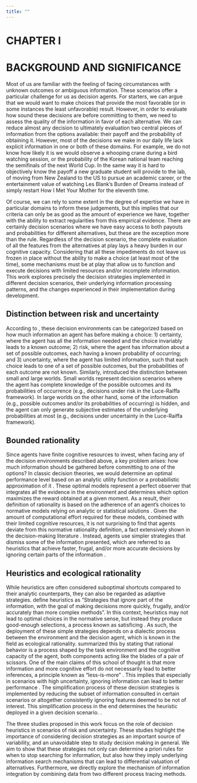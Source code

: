 ```yaml
---
title: ""
---
```


# CHAPTER I {.unlisted .unnumbered}
# BACKGROUND AND SIGNIFICANCE {.unlisted .unnumbered}

\begin{adjustwidth}{2cm}{}
\hspace{\parindent}\emph{"In our reasonings concerning matter of fact, there are all imaginable degrees of assurance, from the highest certainty to the lowest species of moral evidence. A wise man, therefore, proportions his belief to the evidence."} 

\begin{flushright}
--- David Hume,  \emph{An Enquiry Concerning Human Understanding}
\end{flushright}
\end{adjustwidth}

Most of us are familiar with the feeling of facing circumstances with unknown outcomes or ambiguous information. 
These scenarios offer a particular challenge for us as decision agents.
For starters, we can argue that we would want to make choices that provide the most favorable (or in some instances the least unfavorable) result.
However, in order to evaluate how sound these decisions are before committing to them, we need to assess the quality of the information in favor of each alternative.
We can reduce almost any decision to ultimately evaluation two central pieces of information from the options available: their payoff and the probability of obtaining it.
However, most of the decisions we make in our daily life lack explicit information in one or both of these domains. 
For example, we do not know how likely it is we would observe a whooping crane during a bird watching session, or the probability of the Korean national team reaching the semifinals of the next World Cup.
In the same way it is hard to objectively know the payoff a new graduate student will provide to the lab, of moving from New Zealand to the US to pursue an academic career, or the entertainment value of watching Les Blank's Burden of Dreams instead of simply restart How I Met Your Mother for the eleventh time.

Of course, we can rely to some extent in the degree of expertise we have in particular domains to inform these judgements, but this implies that our criteria can only be as good as the amount of experience we have, together with the ability to extract regularities from this empirical evidence.
There are certainly decision scenarios where we have easy access to both payouts and probabilities for different alternatives, but these are the exception more than the rule.
Regardless of the decision scenario, the complete evaluation of all the features from the alternatives at play lays a heavy burden in our cognitive capacity.
Considering that all these impediments do not leave us frozen in place without the ability to make a choice (at least most of the time), some mechanisms must be at play that allow us to function and execute decisions with limited resources and/or incomplete information.
This work explores precisely the decision strategies implemented in different decision scenarios, their underlying information processing patterns, and the changes experienced in their implementation during development.

## Distinction between risk and uncertainty
According to \citet{luce_raiffa_1989_games_decisions}, these decision environments can be categorized based on how much information an agent has before making a choice:
1) certainty, where the agent has all the information needed and the choice invariably leads to a known outcome;
2) risk, where the agent has information about a set of possible outcomes, each having a known probability of occurring; 
and 3) uncertainty, where the agent has limited information, such that each choice leads to one of a set of possible outcomes, but the probabilities of each outcome are not known. 
Similarly, \citet{savage_1972_foundations_statistics} introduced the distinction between small and large worlds. 
Small worlds represent decision scenarios where the agent has complete knowledge of the possible outcomes and its probabilities of occurrence (e.g., decisions under risk in the Luce-Raiffa framework). 
In large worlds on the other hand, some of the information (e.g., possible outcomes and/or its probabilities of occurring) is hidden, and the agent can only generate subjective estimates of the underlying probabilities at most (e.g., decisions under uncertainty in the Luce-Raiffa framework).

## Bounded rationality
Since agents have finite cognitive resources to invest, when facing any of the decision environments described above, a key problem arises: how much information should be gathered before committing to one of the options? 
In classic decision theories, we would determine an optimal performance level based on an analytic utility function or a probabilistic approximation of it  \citep{marschak_etal_1972_decision_organization}. 
These optimal models represent a perfect observer that integrates all the evidence in the environment and determines which option maximizes the reward obtained at a given moment. 
As a result, their definition of rationality is based on the adherence of an agent's choices to normative models relying on analytic or statistical solutions \citep{hammond_1996_human_judgment}. 
Given the amount of computational effort required for these models, combined with their limited cognitive resources, it is not surprising to find that agents deviate from this normative rationality definition, a fact extensively shown in the decision-making literature \citep{gilovich_etal_2002_heuristics_biases}. 
Instead, agents use simpler strategies that dismiss some of the information presented, which are referred to as heuristics \citep{newell_simon_1972_human_problem, simon_1990_invariants_human, tversky_kahneman_1974_judgment_uncertainty, gigerenzer_todd_1999_simple_heuristics} that achieve faster, frugal, and/or more accurate decisions by ignoring certain parts of the information \citep{gigerenzer_gaissmaier_2011_heuristic_decision}.

## Heuristics and ecological rationality
While heuristics are often considered suboptimal shortcuts compared to their analytic counterparts, they can also be regarded as adaptive strategies.
\citet{gigerenzer_gaissmaier_2011_heuristic_decision} define heuristics as "Strategies that ignore part of the information, with the goal of making decisions more quickly, frugally, and/or accurately than more
complex methods".
In this context, heuristics may not lead to optimal choices in the normative sense, but instead they produce good-enough selections, a process known as satisficing \citep{simon_1955_behavioral_model}.
As such, the deployment of these simple strategies depends on a dialectic process between the environment and the decision agent, which is known in the field as ecological rationality.
\citet{simon_1990_invariants_human} summarized this by stating that rational behavior is a process shaped by the task environment and the cognitive capacity of the agent, both components acting like the blades of a pair of scissors.
One of the main claims of this school of thought is that more information and more cognitive effort do not necessarily lead to better inferences, a principle known as "less-is-more" \citep{hertwig_todd_2003_more_not}.
This implies that especially in scenarios with high uncertainty, ignoring information can lead to better performance \citep{gigerenzer_todd_1999_simple_heuristics}.
The simplification process of these decision strategies is implemented by reducing the subset of information consulted in certain scenarios or altogether consistently ignoring features deemed to be not of interest.
This simplification process in the end determines the heuristic deployed in a given decision scenario. \citep{kozyreva_hertwig_2021_interpretation_uncertainty}. 

The three studies proposed in this work focus on the role of decision heuristics in scenarios of risk and uncertainty. 
These studies highlight the importance of considering decision strategies as an important source of variability, and an unavoidable step to study decision making in general.
We aim to show that these strategies not only can determine a priori rules for when to stop searching for information, but also how they imply underlying information search mechanisms that can lead to differential valuation of alternatives.
Furthermore, we directly explore the mechanism of information integration by combining data from two different process tracing methods.